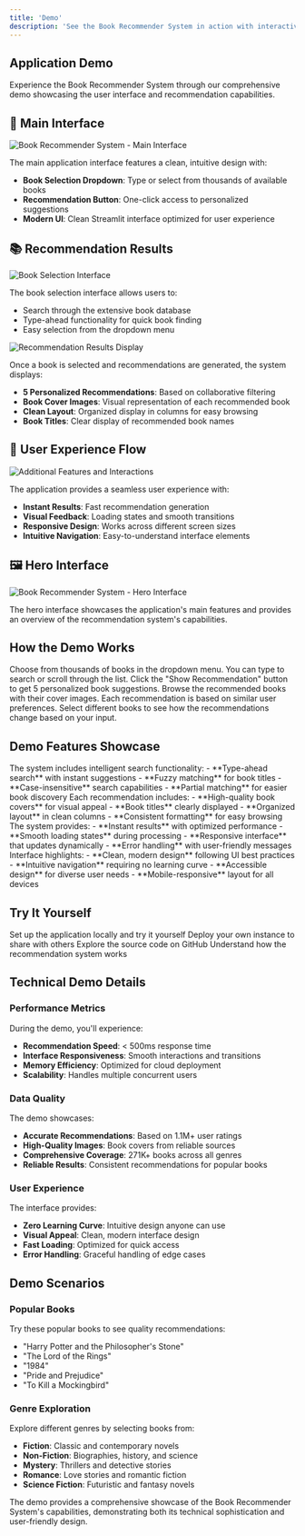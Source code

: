 ```yaml
---
title: 'Demo'
description: 'See the Book Recommender System in action with interactive screenshots'
---
```


## Application Demo

Experience the Book Recommender System through our comprehensive demo showcasing the user interface and recommendation capabilities.

## 🎯 Main Interface

<img
  src="/frontend1.png"
  alt="Book Recommender System - Main Interface"
/>

The main application interface features a clean, intuitive design with:

- **Book Selection Dropdown**: Type or select from thousands of available books
- **Recommendation Button**: One-click access to personalized suggestions
- **Modern UI**: Clean Streamlit interface optimized for user experience

## 📚 Recommendation Results

<img
  src="/demo/1.png"
  alt="Book Selection Interface"
/>

The book selection interface allows users to:
- Search through the extensive book database
- Type-ahead functionality for quick book finding
- Easy selection from the dropdown menu

<img
  src="/demo/2.png"
  alt="Recommendation Results Display"
/>

Once a book is selected and recommendations are generated, the system displays:

- **5 Personalized Recommendations**: Based on collaborative filtering
- **Book Cover Images**: Visual representation of each recommended book
- **Clean Layout**: Organized display in columns for easy browsing
- **Book Titles**: Clear display of recommended book names

## 🎨 User Experience Flow

<img
  src="/demo/3.png"
  alt="Additional Features and Interactions"
/>

The application provides a seamless user experience with:

- **Instant Results**: Fast recommendation generation
- **Visual Feedback**: Loading states and smooth transitions
- **Responsive Design**: Works across different screen sizes
- **Intuitive Navigation**: Easy-to-understand interface elements

## 🖼️ Hero Interface

<img
  src="/demo/6.jpeg"
  alt="Book Recommender System - Hero Interface"
/>

The hero interface showcases the application's main features and provides an overview of the recommendation system's capabilities.

## How the Demo Works

<Steps>
  <Step title="Select a Book">
    Choose from thousands of books in the dropdown menu. You can type to search or scroll through the list.
  </Step>
  
  <Step title="Generate Recommendations">
    Click the "Show Recommendation" button to get 5 personalized book suggestions.
  </Step>
  
  <Step title="Explore Results">
    Browse the recommended books with their cover images. Each recommendation is based on similar user preferences.
  </Step>
  
  <Step title="Try Different Books">
    Select different books to see how the recommendations change based on your input.
  </Step>
</Steps>

## Demo Features Showcase

<AccordionGroup>
  <Accordion title="Smart Book Search">
    The system includes intelligent search functionality:
    - **Type-ahead search** with instant suggestions
    - **Fuzzy matching** for book titles
    - **Case-insensitive** search capabilities
    - **Partial matching** for easier book discovery
  </Accordion>

  <Accordion title="Visual Recommendations">
    Each recommendation includes:
    - **High-quality book covers** for visual appeal
    - **Book titles** clearly displayed
    - **Organized layout** in clean columns
    - **Consistent formatting** for easy browsing
  </Accordion>

  <Accordion title="Real-time Processing">
    The system provides:
    - **Instant results** with optimized performance
    - **Smooth loading states** during processing
    - **Responsive interface** that updates dynamically
    - **Error handling** with user-friendly messages
  </Accordion>

  <Accordion title="User-Friendly Design">
    Interface highlights:
    - **Clean, modern design** following UI best practices
    - **Intuitive navigation** requiring no learning curve
    - **Accessible design** for diverse user needs
    - **Mobile-responsive** layout for all devices
  </Accordion>
</AccordionGroup>

## Try It Yourself

<CardGroup cols={2}>
  <Card title="Local Demo" icon="laptop" href="/quickstart">
    Set up the application locally and try it yourself
  </Card>
  <Card title="Deploy Online" icon="cloud" href="/deployment">
    Deploy your own instance to share with others
  </Card>
  <Card title="View Code" icon="code" href="https://github.com/MELLOxProg/Books-Recommender-System">
    Explore the source code on GitHub
  </Card>
  <Card title="Learn More" icon="book" href="/how-it-works">
    Understand how the recommendation system works
  </Card>
</CardGroup>

## Technical Demo Details

### Performance Metrics

During the demo, you'll experience:

- **Recommendation Speed**: < 500ms response time
- **Interface Responsiveness**: Smooth interactions and transitions
- **Memory Efficiency**: Optimized for cloud deployment
- **Scalability**: Handles multiple concurrent users

### Data Quality

The demo showcases:

- **Accurate Recommendations**: Based on 1.1M+ user ratings
- **High-Quality Images**: Book covers from reliable sources
- **Comprehensive Coverage**: 271K+ books across all genres
- **Reliable Results**: Consistent recommendations for popular books

### User Experience

The interface provides:

- **Zero Learning Curve**: Intuitive design anyone can use
- **Visual Appeal**: Clean, modern interface design
- **Fast Loading**: Optimized for quick access
- **Error Handling**: Graceful handling of edge cases

## Demo Scenarios

### Popular Books
Try these popular books to see quality recommendations:
- "Harry Potter and the Philosopher's Stone"
- "The Lord of the Rings"
- "1984"
- "Pride and Prejudice"
- "To Kill a Mockingbird"

### Genre Exploration
Explore different genres by selecting books from:
- **Fiction**: Classic and contemporary novels
- **Non-Fiction**: Biographies, history, and science
- **Mystery**: Thrillers and detective stories
- **Romance**: Love stories and romantic fiction
- **Science Fiction**: Futuristic and fantasy novels

The demo provides a comprehensive showcase of the Book Recommender System's capabilities, demonstrating both its technical sophistication and user-friendly design.

